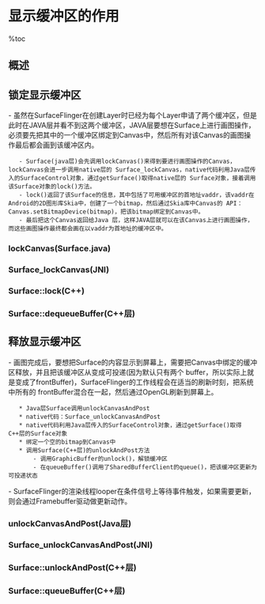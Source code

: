 = 显示缓冲区的作用 =

%toc

== 概述 ==
{{{class="brush:text"
    C++层的Surface实际是通过SurfaceHandle将Java层的Surface对象转换而来。该对象会锁定绘图
缓冲区以供绘图者进行绘图，之后解锁缓冲区再投递给SurfaceFlinger显示输出。
}}}

== 锁定显示缓冲区 ==
- 虽然在SurfaceFlinger在创建Layer时已经为每个Layer申请了两个缓冲区，但是此时在JAVA层并看不到这两个缓冲区，JAVA层要想在Surface上进行画图操作，必须要先把其中的一个缓冲区绑定到Canvas中，然后所有对该Canvas的画图操作最后都会画到该缓冲区内。
    - Surface(java层)会先调用lockCanvas()来得到要进行画图操作的Canvas，lockCanvas会进一步调用native层的 Surface_lockCanvas，native代码利用Java层传入的SurfaceControl对象，通过getSurface()取得native层的 Surface对象，接着调用该Surface对象的lock()方法。
    - lock()返回了该Surface的信息，其中包括了可用缓冲区的首地址vaddr，该vaddr在Android的2D图形库Skia中，创建了一个bitmap，然后通过Skia库中Canvas的 API：Canvas.setBitmapDevice(bitmap)，把该bitmap绑定到Canvas中。
    - 最后把这个Canvas返回给Java 层，这样JAVA层就可以在该Canvas上进行画图操作，而这些画图操作最终都会画在以vaddr为首地址的缓冲区中。

{{http:pic/lock_surface.png}}

=== lockCanvas(Surface.java) ===
{{{class="brush:java"
public Canvas lockCanvas(Rect dirty) throws OutOfResourcesException, IllegalArgumentException
{
    /* the dirty rectangle may be expanded to the surface's size, if
     * for instance it has been resized or if the bits were lost, since
     * the last call.
     */
    return lockCanvasNative(dirty);
}
}}}

=== Surface_lockCanvas(JNI) ===
{{{class="brush:c++"
static jobject Surface_lockCanvas(JNIEnv* env, jobject clazz, jobject dirtyRect)
{
    // 通过SurfaceControl.getSurface()获取Surface对象
    const sp<Surface>& surface(getSurface(env, clazz));
    ......
    
    // 锁定缓冲区
    Surface::SurfaceInfo info;
    status_t err = surface->lock(&info, &dirtyRegion);
    ...... 

    // 获取Java层的Canvas
    jobject canvas = env->GetObjectField(clazz, so.canvas);
    env->SetIntField(canvas, co.surfaceFormat, info.format);

    // SKia图形库对象
    SkCanvas* nativeCanvas = (SkCanvas*)env->GetIntField(canvas, no.native_canvas);
    SkBitmap bitmap;
    ...... 
    nativeCanvas->setBitmapDevice(bitmap);
    ...... 

    nativeCanvas->clipRegion(clipReg);
    int saveCount = nativeCanvas->save();
    env->SetIntField(clazz, so.saveCount, saveCount);
    ...... 
    
    // 返回Java层的Canvas对象
    return canvas;
}
}}}

=== Surface::lock(C++) ===
{{{class="brush:c++"
status_t Surface::lock(SurfaceInfo* other, Region* dirtyIn, bool blocking) 
{
    ......
    android_native_buffer_t* out;
    // 分配新的内存空间并将其加入缓冲队列，返回给out
    status_t err = dequeueBuffer(&out);
    if (err == NO_ERROR) {
        // 从刚才得到的buffer创建GraphicBuffer对象，
        // 该对象是用来更新显示的缓冲区，叫做背景缓冲区。
        // 重画动作在背景缓冲区进行。
        sp<GraphicBuffer> backBuffer(GraphicBuffer::getSelf(out));
        // 锁定这片内存
        err = lockBuffer(backBuffer.get());
        if (err == NO_ERROR) {
            const Rect bounds(backBuffer->width, backBuffer->height);
            const Region boundsRegion(bounds);
            Region scratch(boundsRegion);
            // newDirtyRegion是需要重画的区域
            Region& newDirtyRegion(dirtyIn ? *dirtyIn : scratch);
            newDirtyRegion &= boundsRegion;

            // 已经显示出来的frontBuffer叫做前景缓冲区
            // 判断是否需要拷贝frontBuffer到backBuffer
            const sp<GraphicBuffer>& frontBuffer(mPostedBuffer);
            const bool canCopyBack = (frontBuffer != 0 &&
                    backBuffer->width  == frontBuffer->width &&
                    backBuffer->height == frontBuffer->height &&
                    backBuffer->format == frontBuffer->format &&
                    !(mFlags & ISurfaceComposer::eDestroyBackbuffer));

            mDirtyRegion = newDirtyRegion;

            // 如果需要做拷贝动作，则将frontBuffer中非newDirtyRegion区域
            // 拷贝到backBuffer中
            if (canCopyBack) {
                const Region copyback(mOldDirtyRegion.subtract(newDirtyRegion));
                if (!copyback.isEmpty())
                    copyBlt(backBuffer, frontBuffer, copyback);
            } else {
                // 如果不需要拷贝，则重画整个区域
                newDirtyRegion = boundsRegion;
            }

            mOldDirtyRegion = newDirtyRegion;

            // 锁定将要画图的缓冲区，并返回一个地址给调用者
            void* vaddr;
            status_t res = backBuffer->lock(
                    GRALLOC_USAGE_SW_READ_OFTEN | GRALLOC_USAGE_SW_WRITE_OFTEN,
                    newDirtyRegion.bounds(), &vaddr);
            
            // 返回给SurfaceInfo参数other
            mLockedBuffer = backBuffer;
            other->w      = backBuffer->width;
            other->h      = backBuffer->height;
            other->s      = backBuffer->stride;
            other->usage  = backBuffer->usage;
            other->format = backBuffer->format;
            other->bits   = vaddr;
        }
    }
    mApiLock.unlock();
    return err;
}
}}}

=== Surface::dequeueBuffer(C++层) ===
{{{class="brush:c++"
int Surface::dequeueBuffer(android_native_buffer_t** buffer)
{
    ......
    // 与Server端同步
    ssize_t bufIdx = mSharedBufferClient->dequeue();

    if (bufIdx < 0) {
        return bufIdx;
    }

    // grow the buffer array if needed
    const size_t size = mBuffers.size();
    const size_t needed = bufIdx+1;
    if (size < needed) {
        mBuffers.insertAt(size, needed-size);
    }

    uint32_t w, h, format, usage;
    if (needNewBuffer(bufIdx, &w, &h, &format, &usage)) {
        err = getBufferLocked(bufIdx, w, h, format, usage);
        if (err == NO_ERROR) {
            // reset the width/height with the what we get from the buffer
            const sp<GraphicBuffer>& backBuffer(mBuffers[bufIdx]);
            mWidth  = uint32_t(backBuffer->width);
            mHeight = uint32_t(backBuffer->height);
        }
    }

    // if we still don't have a buffer here, we probably ran out of memory
    const sp<GraphicBuffer>& backBuffer(mBuffers[bufIdx]);
    if (!err && backBuffer==0) {
        err = NO_MEMORY;
    }

    if (err == NO_ERROR) {
        mDirtyRegion.set(backBuffer->width, backBuffer->height);
        *buffer = backBuffer.get();
    } else {
        mSharedBufferClient->undoDequeue(bufIdx);
    }

    return err;
}
}}}

== 释放显示缓冲区 ==
- 画图完成后，要想把Surface的内容显示到屏幕上，需要把Canvas中绑定的缓冲区释放，并且把该缓冲区从变成可投递(因为默认只有两个 buffer，所以实际上就是变成了frontBuffer)，SurfaceFlinger的工作线程会在适当的刷新时刻，把系统中所有的 frontBuffer混合在一起，然后通过OpenGL刷新到屏幕上。
    * Java层Surface调用unlockCanvasAndPost
    * native代码：Surface_unlockCanvasAndPost
    * native代码利用Java层传入的SurfaceControl对象，通过getSurface()取得C++层的Surface对象
    * 绑定一个空的bitmap到Canvas中
    * 调用Surface(C++层)的unlockAndPost方法
        - 调用GraphicBuffer的unlock()，解锁缓冲区
        - 在queueBuffer()调用了SharedBufferClient的queue()，把该缓冲区更新为可投递状态
- SurfaceFlinger的渲染线程looper在条件信号上等待事件触发，如果需要更新，则会通过Framebuffer驱动做更新动作。

{{http:pic/free_surface.png}}

=== unlockCanvasAndPost(Java层) ===
{{{class="brush:java"
public native void unlockCanvasAndPost(Canvas canvas);
}}}

=== Surface_unlockCanvasAndPost(JNI) ===
{{{class="brush:c++"
static void Surface_unlockCanvasAndPost(
        JNIEnv* env, jobject clazz, jobject argCanvas)
{
    jobject canvas = env->GetObjectField(clazz, so.canvas);
    ...... 
    
    const sp<Surface>& surface(getSurface(env, clazz));
    if (!Surface::isValid(surface))
        return;

    // 从Java层获取Canvas对象并转换成SkCanvas
    SkCanvas* nativeCanvas = (SkCanvas*)env->GetIntField(canvas, no.native_canvas);
    int saveCount = env->GetIntField(clazz, so.saveCount);
    nativeCanvas->restoreToCount(saveCount);
    nativeCanvas->setBitmapDevice(SkBitmap());
    env->SetIntField(clazz, so.saveCount, 0);

    // 解锁缓冲区并通过投递动作更新状态
    status_t err = surface->unlockAndPost();
    if (err < 0) {
    }
}
}}}

=== Surface::unlockAndPost(C++层) ===
{{{class="brush:c++"
status_t Surface::unlockAndPost() 
{
    if (mLockedBuffer == 0) {
        return INVALID_OPERATION;
    }

    status_t err = mLockedBuffer->unlock();
    
    err = queueBuffer(mLockedBuffer.get());

    mPostedBuffer = mLockedBuffer;
    mLockedBuffer = 0;
    return err;
}
}}}

=== Surface::queueBuffer(C++层) ===
{{{class="brush:c++"
int Surface::queueBuffer(android_native_buffer_t* buffer)
{
    status_t err = validate();
    if (err != NO_ERROR)
        return err;

    if (mSwapRectangle.isValid()) {
        mDirtyRegion.set(mSwapRectangle);
    }
    
    int32_t bufIdx = getBufferIndex(GraphicBuffer::getSelf(buffer));

    ......
    mSharedBufferClient->setTransform(bufIdx, mNextBufferTransform);
    mSharedBufferClient->setCrop(bufIdx, mNextBufferCrop);
    mSharedBufferClient->setDirtyRegion(bufIdx, mDirtyRegion);
    // 更新缓冲区
    err = mSharedBufferClient->queue(bufIdx);

    if (err == NO_ERROR) {
        // 通过Binder调用SurfaceFlinger.signal方法
        mClient.signalServer();
    }
    return err;
}
}}}

